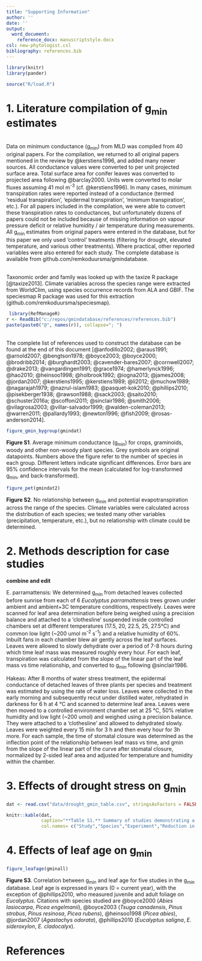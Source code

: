 ```yaml
---
title: "Supporting Information"
author: ''
date: ''
output:
  word_document:
    reference_docx: manuscriptstyle.docx
csl: new-phytologist.csl
bibliography: references.bib
---
```


```r

library(knitr)
library(pander)

source("R/load.R")
```


# 1. Literature compilation of g~min~ estimates

\
Data on minimum conductance (g~min~) from MLD was compiled from 40 original papers. For the compilation, we returned to all original papers mentioned in the review by @kerstiens1996, and added many newer sources. All conductance values were converted to per unit projected surface area. Total surface area for conifer leaves was converted to projected area following @barclay2000. Units were converted to molar fluxes assuming 41 mol m^-3^ (cf. @kerstiens1996). In many cases, minimum transpiration rates were reported instead of a conductance (termed 'residual transpiration', 'epidermal transpiration', 'minimum transpiration', etc.). For all papers included in the compilation, we were able to convert these transpiration rates to conductances, but unfortunately dozens of papers could not be included because of missing information on vapour pressure deficit or relative humidity / air temperature during measurements. All g~min~ estimates from original papers were entered in the database, but for this paper we only used 'control' treatments (filtering for drought, elevated temperature, and various other treatments). Where practical, other reported variables were also entered for each study. The complete database is available from github.com/remkoduursma/gmindatabase.

\
Taxonomic order and family was looked up with the taxize R package [@taxize2013]. Climate variables across the species range were extracted from WorldClim, using species occurrence records from ALA and GBIF. The speciesmap R package was used for this extraction (github.com/remkoduursma/speciesmap).

```r
 library(RefManageR)
r <- ReadBib("c:/repos/gmindatabase/references/references.bib")
paste(paste0("@", names(r)), collapse="; ")
```

\
The complete list of references used to construct the database can be found at the end of this document [@anfodillo2002; @araus1991; @arnold2007; @bengtson1978; @boyce2003; @boyce2000; @brodribb2014; @burghardt2003; @cavender-bares2007; @cornwell2007; @drake2013; @vangardingen1991; @grace1974; @hamerlynck1996; @hao2010; @heinsoo1998; @holbrook1992; @iogna2013; @james2008; @jordan2007; @kerstiens1995; @kerstiens1989; @li2012; @muchow1989; @nagarajah1979; @nazrul-islam1983; @pasquet-kok2010; @phillips2010; @pisekberger1938; @rawson1988; @sack2003; @saito2010; @schuster2016a; @scoffoni2011; @sinclair1986; @smith2006; @vilagrosa2003; @villar-salvador1999; @walden-coleman2013; @warren2011; @pallardy1993; @newton1996; @fish2009; @rosas-anderson2014].


```r
figure_gmin_bygroup(gmindat)
```
**Figure S1**. Average minimum conductance (g~min~) for crops, graminoids, woody and other non-woody plant species. Grey symbols are original datapoints. Numbers above the figure refer to the number of species in each group. Different letters indicate significant differences. Error bars are 95% confidence intervals for the mean (calculated for log-transformed g~min~, and back-transformed).



```r
figure_pet(gmindat2)
```
**Figure S2**. No relationship between g~min~ and potential evapotranspiration across the range of the species. Climate variables were calculated across the distribution of each species; we tested many other variables (precipitation, temperature, etc.), but no relationship with climate could be determined.


# 2. Methods description for case studies

**combine and edit**

E. parramattensis:
We determined g~min~ from detached leaves collected before sunrise from each of 6 *Eucalyptus parramattensis* trees grown under ambient and ambient+3C temperature conditions, respectively. Leaves were scanned for leaf area determination before being weighed using a precision balance and attached to a ‘clothesline’ suspended inside controlled chambers set at different temperatures (17.5, 20, 22.5, 25, 27.5°C) and common low light (~200 umol m^-2^ s^-1^) and a relative humidity of 60%. Inbuilt fans in each chamber blew air gently across the leaf surfaces. Leaves were allowed to slowly dehydrate over a period of 7-8 hours during which time leaf mass was measured roughly every hour. For each leaf, transpiration was calculated from the slope of the linear part of the leaf mass vs time relationship, and converted to g~min~ following @sinclair1986.

Hakeas:
After 8 months of water stress treatment, the epidermal conductance of detached leaves of three plants per species and treatment was estimated by using the rate of water loss. Leaves were collected in the early morning and subsequently recut under distilled water, rehydrated in darkness for 6 h at 4 °C and scanned to determine leaf area. Leaves were then moved to a controlled environment chamber set at 25 °C, 50% relative humidity and low light (~200 umol) and weighed using a precision balance. They were attached to a ‘clothesline’ and allowed to dehydrated slowly. Leaves were weighted every 15 min for 3 h and then every hour for 3h more. For each sample, the time of stomatal closure was determined as the inflection point of the relationship between leaf mass vs time, and gmin from the slope of the linear part of the curve after stomatal closure, normalized by 2-sided leaf area and adjusted for temperature and humidity within the chamber.


# 3. Effects of drought stress on g~min~

```r
dat <- read.csv("data/drought_gmin_table.csv", stringsAsFactors = FALSE)

knitr::kable(dat, 
             caption="**Table S1.** Summary of studies demonstrating a decrease in g~min~ after an acclimation period to low soil water availability",
             col.names= c("Study","Species","Experiment","Reduction in g~min~"))
```


# 4. Effects of leaf age on g~min~

```r
figure_leafage(gminall)
```

**Figure S3**. Correlation between g~min~ and leaf age for five studies in the g~min~ database. Leaf age is expressed in years (0 = current year), with the exception of @phillips2010, who measured juvenile and adult foliage on *Eucalyptus*. Citations with species studied are @boyce2000 (*Abies lasiocarpa*, *Picea engelmanii*), @boyce2003 (*Tsuga canadensis*, *Pinus strobus*, *Pinus resinosa*, *Picea rubens*), @heinsoo1998 (*Picea abies*), @jordan2007 (*Agastachys odorata*), @phillips2010 (*Eucalyptus saligna*, *E. sideroxylon*, *E. cladocalyx*). 



# References {.unnumbered}


